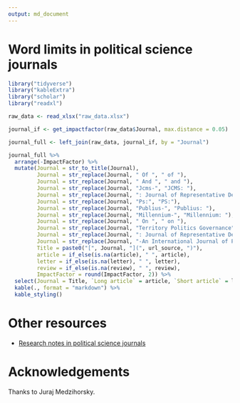 ```yaml
---
output: md_document
---
```


# Word limits in political science journals

```r
library("tidyverse")
library("kableExtra")
library("scholar")
library("readxl")

raw_data <- read_xlsx("raw_data.xlsx")

journal_if <- get_impactfactor(raw_data$Journal, max.distance = 0.05)

journal_full <- left_join(raw_data, journal_if, by = "Journal")

journal_full %>%
  arrange(-ImpactFactor) %>%
  mutate(Journal = str_to_title(Journal),
         Journal = str_replace(Journal, " Of ", " of "),
         Journal = str_replace(Journal, " And ", " and "),
         Journal = str_replace(Journal, "Jcms-", "JCMS: "),
         Journal = str_replace(Journal, ": Journal of Representative Democracy", ""),
         Journal = str_replace(Journal, "Ps:", "PS:"),
         Journal = str_replace(Journal, "Publius-", "Publius: "),
         Journal = str_replace(Journal, "Millennium-", "Millennium: "),
         Journal = str_replace(Journal, " On ", " on "),
         Journal = str_replace(Journal, "Territory Politics Governance", "Territory, Politics, Governance"),
         Journal = str_replace(Journal, ": Journal of Representative Democracy", ""),
         Journal = str_replace(Journal, "-An International Journal of Policy Administration and Institutions", ""),
         Title = paste0("[", Journal, "](", url_source, ")"),
         article = if_else(is.na(article), " ", article),
         letter = if_else(is.na(letter), " ", letter),
         review = if_else(is.na(review), " ", review),
         ImpactFactor = round(ImpactFactor, 2)) %>%
  select(Journal = Title, `Long article` = article, `Short article` = letter, `Review` = review, `Impact factor` = ImpactFactor) %>%
  kable(., format = "markdown") %>% 
  kable_styling()
```

# Other resources

- [Research notes in political science journals](https://resulumit.com/blog/polisci-research-notes/)

# Acknowledgements

Thanks to Juraj Medzihorsky.